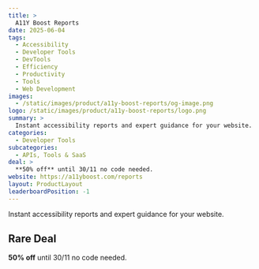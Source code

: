 ```yaml
---
title: >
  A11Y Boost Reports
date: 2025-06-04
tags:
  - Accessibility
  - Developer Tools
  - DevTools
  - Efficiency
  - Productivity
  - Tools
  - Web Development
images:
  - /static/images/product/a11y-boost-reports/og-image.png
logo: /static/images/product/a11y-boost-reports/logo.png
summary: >
  Instant accessibility reports and expert guidance for your website.
categories:
  - Developer Tools
subcategories:
  - APIs, Tools & SaaS
deal: >
  **50% off** until 30/11 no code needed.
website: https://a11yboost.com/reports
layout: ProductLayout
leaderboardPosition: -1
---
```

Instant accessibility reports and expert guidance for your website.

## Rare Deal

**50% off** until 30/11 no code needed.
